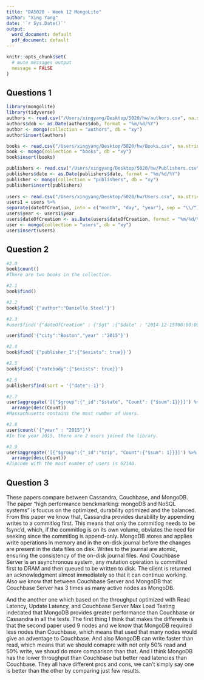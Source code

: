```yaml
---
title: "DA5020 - Week 12 MongoLite"
author: "Xing Yang"
date: '`r Sys.Date()`'
output:
  word_document: default
  pdf_document: default
---
```


```r
knitr::opts_chunk$set(
  # mute messages output
  message = FALSE
)
```

## Questions 1

```r
library(mongolite)
library(tidyverse)
authors <- read.csv("/Users/xingyang/Desktop/5020/hw/authors.csv", na.strings = "")
authors$dob <- as.Date(authors$dob, format = "%m/%d/%Y")
author <- mongo(collection = "authors", db = "xy") 
author$insert(authors)

books <- read.csv("/Users/xingyang/Desktop/5020/hw/Books.csv", na.strings = "")
book <- mongo(collection = "books", db = "xy")
book$insert(books)

publishers <- read.csv("/Users/xingyang/Desktop/5020/hw/Publishers.csv", na.strings = "")
publishers$date <- as.Date(publishers$date, format = "%m/%d/%Y")
publisher <- mongo(collection = "publishers", db = "xy") 
publisher$insert(publishers)
 
users <- read.csv("/Users/xingyang/Desktop/5020/hw/Users.csv", na.strings = "")
users1 = users %>%
separate(dateOfCreation, into = c("month", "day", "year"), sep = "\\/")
users$year <- users1$year
users$dateOfCreation <- as.Date(users$dateOfCreation, format = "%m/%d/%Y")
user <- mongo(collection = "users", db = "xy")
user$insert(users)
```

## Question 2

```r
#2.0
book$count()
#There are two books in the collection.

#2.1
book$find()

#2.2
book$find('{"author":"Danielle Steel"}')

#2.3
#user$find('{"dateOfCreation" : {"$gt" :{"$date" : "2014-12-15T00:00:00Z"}}, "city": "Boston"}')

user$find('{"city":"Boston","year" :"2015"}')

#2.4
book$find('{"publisher_1":{"$exists": true}}')

#2.5
book$find('{"notebody":{"$exists": true}}')

#2.6
publisher$find(sort = '{"date":-1}')

#2.7
user$aggregate('[{"$group":{"_id":"$state", "Count": {"$sum":1}}}]') %>% 
  arrange(desc(Count))
#Massachusetts contains the most number of users.

#2.8
user$count('{"year" : "2015"}')
#In the year 2015, there are 2 users joined the library.

#2.9
user$aggregate('[{"$group":{"_id":"$zip", "Count":{"$sum": 1}}}]') %>% 
  arrange(desc(Count))
#Zipcode with the most number of users is 02140.
```

## Question 3

These papers compare between Cassandra, Couchbase, and MongoDB. The paper “high performance benckmarking: mongoDB and NoSQL systems” is foucus on the optimized, durability optimized and the balanced. From this paper we know that, Cassandra provides durability by appending writes to a commitlog first. This means that only the commitlog needs to be fsync'd, which, if the commitlog is on its own volume, obviates the need for seeking since the commitlog is append-only. MongoDB stores and applies write operations in memory and in the on-disk journal before the changes are present in the data files on disk. Writes to the journal are atomic, ensuring the consistency of the on-disk journal files. And Couchbase Server is an asynchronous system, any mutation operation is committed first to DRAM and then queued to be written to disk. The client is returned an acknowledgment almost immediately so that it can continue working. Also we know that between Couchbase Server and MongoDB that Couchbase Server has 3 times as many active nodes as MongoDB.

And the another one which based on the throughput optimized with Read Latency, Update Latency, and Couchbase Server Max Load Testing indecated that MongoDB provides greater performance than Couchbase or Cassandra in all the tests. The first thing I think that makes the differents is that the second paper used 9 nodes and we know that MongoDB required less nodes than Couchbase, which means that used that many nodes would give an adventage to Couchbase. And also MongoDB can write faster than read, which means that we should comapre with not only 50% read and 50% write, we shoud do more comparison than that. And I think MongoDB has the lower throughput than Couchbase but better read latencies than Couchbase. They all have different pros and cons, we can't simply say one is better than the other by comparing just few results.




